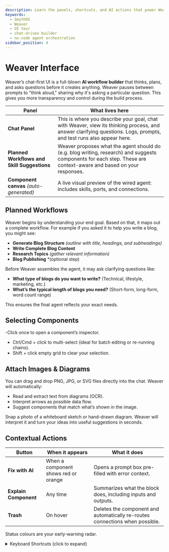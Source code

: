 ```yaml
---
description: Learn the panels, shortcuts, and AI actions that power Weaver’s chat-first agent builder.
keywords:
  - SmythOS
  - Weaver
  - UI tour
  - chat-driven builder
  - no-code agent orchestration
sidebar_position: 4
---
```


# Weaver Interface

Weaver’s chat-first UI is a full-blown **AI workflow builder** that thinks, plans, and asks questions before it creates anything.
<InfoCallout title="How Weaver Thinks"> Weaver pauses between prompts to "think aloud," sharing why it's asking a particular question. This gives you more transparency and control during the build process. </InfoCallout>

| Panel | What lives here |
|-------|-----------------|
| **Chat Panel** | This is where you describe your goal, chat with Weaver, view its thinking process, and answer clarifying questions. Logs, prompts, and test runs also appear here. |
| **Planned Workflows and Skill Suggestions** | Weaver proposes what the agent should do (e.g. blog writing, research) and suggests components for each step. These are context-aware and based on your responses. |
| **Component canvas** *(auto-generated)* | A live visual preview of the wired agent: includes skills, ports, and connections. |

<Divider/>

## Planned Workflows
Weaver begins by understanding your end goal. Based on that, it maps out a complete workflow. For example if you asked it to help you write a blog, you might see:

- **Generate Blog Structure** *(outline with title, headings, and subheadings)*
- **Write Complete Blog Content**
- **Research Topics** *(gather relevant information)*
- **Blog Publishing** *(optional step)

Before Weaver assembles the agent, it may ask clarifying questions like:

- **What type of blogs do you want to write?** (Technical, lifestyle, marketing, etc.)  
- **What’s the typical length of blogs you need?** (Short-form, long-form, word count range)

This ensures the final agent reflects your exact needs.

<Divider/>

## Selecting Components

-Click once to open a component’s inspector.
- Ctrl/Cmd + click to multi-select (ideal for batch editing or re-running chains).
- Shift + click empty grid to clear your selection.
<Divider/>

## Attach Images & Diagrams

You can drag and drop PNG, JPG, or SVG files directly into the chat. Weaver will automatically:

- Read and extract text from diagrams (OCR).
- Interpret arrows as possible data flow.
- Suggest components that match what’s shown in the image.

<TipCallout title="Quick Sketches Welcome">Snap a photo of a whiteboard sketch or hand-drawn diagram. Weaver will interpret it and turn your ideas into useful suggestions in seconds. </TipCallout>
<Divider/>

## Contextual Actions

| Button | When it appears | What it does |
|--------|--------------|-----------|
| **Fix with AI** | When a component shows red or orange | Opens a prompt box pre-filled with error context. |
| **Explain Component** | Any time| Summarizes what the block does, including inputs and outputs. |
| **Trash** | On hover | 	Deletes the component and automatically re-routes connections when possible. |

<TipCallout title="Pro Tip">Status colours are your early-warning radar. </TipCallout>

 <details>
<summary>Keyboard Shortcuts (click to expand)</summary>

<Tabs
  tabs={[
    {
      label: 'macOS',
      content: (
        <ul>
          <li><kbd>⌘</kbd> + <kbd>Scroll Up</kbd> – Zoom in</li>
          <li><kbd>⌘</kbd> + <kbd>Scroll Down</kbd> – Zoom out</li>
          <li><kbd>⌘</kbd> + <kbd>Left Click</kbd> + <kbd>Drag</kbd> – Select multiple components</li>
          <li><kbd>⌘</kbd> + <kbd>C</kbd>, <kbd>⌘</kbd> + <kbd>V</kbd> – Duplicate selected components</li>
          <li><kbd>Delete</kbd> – Delete selected components</li>
          <li><kbd>⌘</kbd> + <kbd>Shift</kbd> + <kbd>E</kbd> – Export agent</li>
          <li><kbd>Drag & Drop</kbd> .smyth file – Import agent</li>
          <li><kbd>⌘</kbd> + <kbd>Z</kbd> – Undo</li>
          <li><kbd>⌘</kbd> + <kbd>Shift</kbd> + <kbd>Z</kbd> – Redo</li>
        </ul>
      ),
    },
    {
      label: 'Windows / Linux',
      content: (
        <ul>
          <li><kbd>Ctrl</kbd> + <kbd>Scroll Up</kbd> – Zoom in</li>
          <li><kbd>Ctrl</kbd> + <kbd>Scroll Down</kbd> – Zoom out</li>
          <li><kbd>Ctrl</kbd> + <kbd>Left Click</kbd> + <kbd>Drag</kbd> – Select multiple components</li>
          <li><kbd>Ctrl</kbd> + <kbd>C</kbd>, <kbd>Ctrl</kbd> + <kbd>V</kbd> – Duplicate selected components</li>
          <li><kbd>Delete</kbd> – Delete selected components</li>
          <li><kbd>Ctrl</kbd> + <kbd>Shift</kbd> + <kbd>E</kbd> – Export agent</li>
          <li><kbd>Drag & Drop</kbd> .smyth file – Import agent</li>
          <li><kbd>Ctrl</kbd> + <kbd>Z</kbd> – Undo</li>
          <li><kbd>Ctrl</kbd> + <kbd>Shift</kbd> + <kbd>Z</kbd> – Redo</li>
        </ul>
      ),
    },
  ]}
/>
</details>

